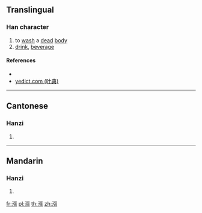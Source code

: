 {{character info/new}}
==Translingual==

===Han character===
{{Han char|rn=85|rad=水|as=09|sn=12|four=31140|canj=ENSJ|ids=⿰氵弭}}

# to [[wash]] a [[dead]] [[body]]
# [[drink]], [[beverage]]

====References====
* {{Han ref|kx=0635.080|dkj=17787|dj=1042.060|hdz=31690.010|uh=6E33|ud=28211|bh=D9F7|bd=55799}}
* [http://yedict.com/htm/6E/6E33.htm yedict.com (叶典)]

----

==Cantonese==

===Hanzi===
{{yue-hanzi|jyut=[[mai5]]|y=mai5}}

# {{defn|lang=yue|sort=水09}}

----

==Mandarin==

===Hanzi===
{{cmn-hanzi|pin=[[mǐ]] ([[mi3]])|wg=mi<sup>3</sup>}}

# {{defn|lang=cmn|sort=水09}}

[[fr:渳]]
[[pl:渳]]
[[th:渳]]
[[zh:渳]]
